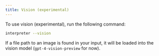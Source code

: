 ```yaml
---
title: Vision (experimental)
---
```


To use vision (experimental), run the following command:

```bash
interpreter --vision
```

If a file path to an image is found in your input, it will be loaded into the vision model (`gpt-4-vision-preview` for now).
